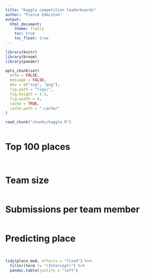 ```yaml
---
title: "Kaggle competition leaderboards"
author: "Pierce Edmiston"
output:
  html_document:
    theme: flatly
    toc: true
    toc_float: true
---
```


```r
library(knitr)
library(broom)
library(pander)

opts_chunk$set(
  echo = FALSE,
  message = FALSE,
  dev = c("svg", "png"),
  fig.path = "figs/",
  fig.height = 3.5,
  fig.width = 4,
  cache = TRUE,
  cache.path = ".cache/"
)

read_chunk("chunks/kaggle.R")
```

```r
```

# Top 100 places

```r
```

```r
```

# Team size

```r
```

# Submissions per team member

```r
```

# Predicting place

```r
```

```r
```

```r
tidy(place_mod, effects = "fixed") %>%
  filter(term != "(Intercept)") %>%
  pandoc.table(justify = "left")
```

```r
```
